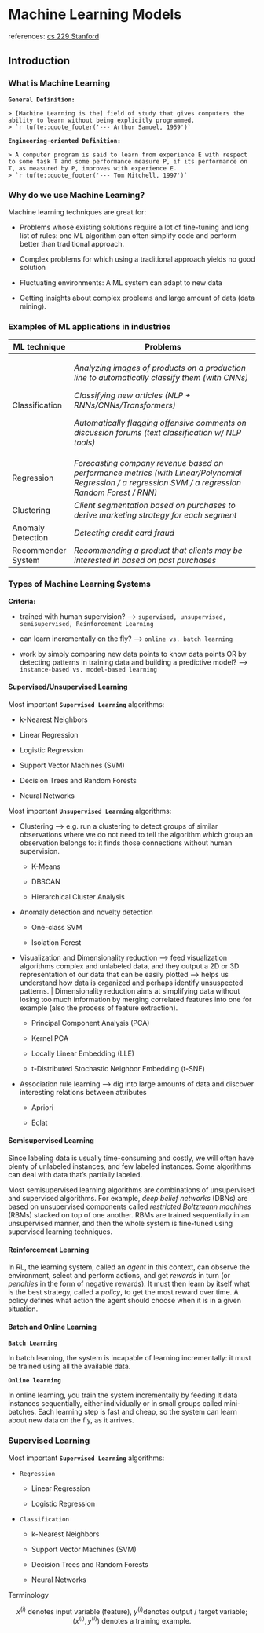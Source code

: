 # Machine Learning Models

references: [cs 229 Stanford](https://syllabus.stanford.edu/syllabus/#/viewProtectedSyllabus)

## Introduction

### What is Machine Learning

**`General Definition:`**

    > [Machine Learning is the] field of study that gives computers the ability to learn without being explicitly programmed.
    > `r tufte::quote_footer('--- Arthur Samuel, 1959')`

**`Engineering-oriented Definition:`**

    > A computer program is said to learn from experience E with respect to some task T and some performance measure P, if its performance on T, as measured by P, improves with experience E.
    > `r tufte::quote_footer('--- Tom Mitchell, 1997')`

### Why do we use Machine Learning?

Machine learning techniques are great for:

-   Problems whose existing solutions require a lot of fine-tuning and long list of rules: one ML algorithm can often simplify code and perform better than traditional approach.

-   Complex problems for which using a traditional approach yields no good solution

-   Fluctuating environments: A ML system can adapt to new data

-   Getting insights about complex problems and large amount of data (data mining).

### Examples of ML applications in industries

+--------------------+------------------------------------------------------------------------------------------------------------------------------------------------------+
| ML technique       | Problems                                                                                                                                             |
+====================+======================================================================================================================================================+
| Classification     | *Analyzing images of products on a production line to automatically classify them (with CNNs)*                                                       |
|                    |                                                                                                                                                      |
|                    | *Classifying new articles (NLP + RNNs/CNNs/Transformers)*                                                                                            |
|                    |                                                                                                                                                      |
|                    | *Automatically flagging offensive comments on discussion forums (text classification w/ NLP tools)*                                                  |
+--------------------+------------------------------------------------------------------------------------------------------------------------------------------------------+
| Regression         | *Forecasting company revenue based on performance metrics (with Linear/Polynomial Regression / a regression SVM / a regression Random Forest / RNN)* |
+--------------------+------------------------------------------------------------------------------------------------------------------------------------------------------+
| Clustering         | *Client segmentation based on purchases to derive marketing strategy for each segment*                                                               |
+--------------------+------------------------------------------------------------------------------------------------------------------------------------------------------+
| Anomaly Detection  | *Detecting credit card fraud*                                                                                                                        |
+--------------------+------------------------------------------------------------------------------------------------------------------------------------------------------+
| Recommender System | *Recommending a product that clients may be interested in based on past purchases*                                                                   |
+--------------------+------------------------------------------------------------------------------------------------------------------------------------------------------+

### Types of Machine Learning Systems

**Criteria:**

-   trained with human supervision? ---\> `supervised, unsupervised, semisupervised, Reinforcement Learning`

-   can learn incrementally on the fly? ---\> `online vs. batch learning`

-   work by simply comparing new data points to know data points OR by detecting patterns in training data and building a predictive model? ---\> `instance-based vs. model-based learning`

#### Supervised/Unsupervised Learning

Most important **`Supervised Learning`** algorithms:

-   k-Nearest Neighbors

-   Linear Regression

-   Logistic Regression

-   Support Vector Machines (SVM)

-   Decision Trees and Random Forests

-   Neural Networks

Most important **`Unsupervised Learning`** algorithms:

-   Clustering ---\> e.g. run a clustering to detect groups of similar observations where we do not need to tell the algorithm which group an observation belongs to: it finds those connections without human supervision.

    -   K-Means

    -   DBSCAN

    -   Hierarchical Cluster Analysis

-   Anomaly detection and novelty detection

    -   One-class SVM

    -   Isolation Forest

-   Visualization and Dimensionality reduction ---\> feed visualization algorithms complex and unlabeled data, and they output a 2D or 3D representation of our data that can be easily plotted ---\> helps us understand how data is organized and perhaps identify unsuspected patterns. \| Dimensionality reduction aims at simplifying data without losing too much information by merging correlated features into one for example (also the process of feature extraction).

    -   Principal Component Analysis (PCA)

    -   Kernel PCA

    -   Locally Linear Embedding (LLE)

    -   t-Distributed Stochastic Neighbor Embedding (t-SNE)

-   Association rule learning ---\> dig into large amounts of data and discover interesting relations between attributes

    -   Apriori

    -   Eclat

#### Semisupervised Learning

Since labeling data is usually time-consuming and costly, we will often have plenty of unlabeled instances, and few labeled instances. Some algorithms can deal with data that's partially labeled.

Most semisupervised learning algorithms are combinations of unsupervised and supervised algorithms. For example, *deep belief networks* (DBNs) are based on unsupervised components called *restricted Boltzmann machines* (RBMs) stacked on top of one another. RBMs are trained sequentially in an unsupervised manner, and then the whole system is fine-tuned using supervised learning techniques.

#### Reinforcement Learning

In RL, the learning system, called an *agent* in this context, can observe the environment, select and perform actions, and get *rewards* in turn (or *penalties* in the form of negative rewards). It must then learn by itself what is the best strategy, called a *policy*, to get the most reward over time. A policy defines what action the agent should choose when it is in a given situation.

#### Batch and Online Learning

**`Batch Learning`**

In batch learning, the system is incapable of learning incrementally: it must be trained using all the available data.

**`Online learning`**

In online learning, you train the system incrementally by feeding it data instances sequentially, either individually or in small groups called mini-batches. Each learning step is fast and cheap, so the system can learn about new data on the fly, as it arrives.

### Supervised Learning

Most important **`Supervised Learning`** algorithms:

-   `Regression`

    -   Linear Regression

    -   Logistic Regression

-   `Classification`

    -   k-Nearest Neighbors

    -   Support Vector Machines (SVM)

    -   Decision Trees and Random Forests

    -   Neural Networks

Terminology

$$
x^{(i)} \text{ denotes input variable (feature), } y^{(i)} \text{denotes output / target variable; } (x^{(i)},y^{(i)}) \text{ denotes a training example.} 
$$
